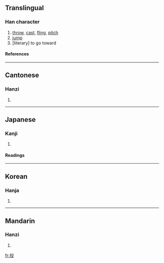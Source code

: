 ==Translingual==
===Han character===
{{Han char|rn=64|rad=手|as=04|sn=7|four=5704<sub>7</sub>|canj=手竹弓水 (QHNE)}}
# [[throw]], [[cast]], [[fling]], [[pitch]]
# [[jump]]
# [literary] to go toward

====References====
{{Han ref|kx=0421.130|dkj=11887|dj=0768.130|hdz=31842.030|uh=6295|ud=25237|bh=A7EB|bd=42987}}
----

==Cantonese==
===Hanzi===
{{yue-hanzi|jyut=|y=tau4}}
# {{defn|Cantonese}}
----
==Japanese==
===Kanji===
{{ja-kanji|grade=3|rs=手04}}
# {{defn|Japanese}} 
====Readings====
{{ja-readings|on=[[とう]] (tō)|kun=[[なげる]] (nageru)}}
----
==Korean==
===Hanja===
{{ko-hanja|hangeul=투|eumhun=|rv=tu|mr=t'u|y=thwu}}
# {{defn|Korean}}
----
==Mandarin==
===Hanzi===
{{cmn-hanzi|pin=[[káng]] ([[kang2]]), [[tóu]] ([[tou2]])|wg=k'ang<sup>2</sup>, t'ou<sup>2</sup>}}
# {{defn|Mandarin}}

[[fr:投]]